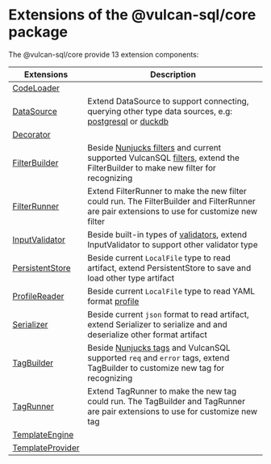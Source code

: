 # Extensions of the @vulcan-sql/core package

The @vulcan-sql/core provide 13 extension components:

| Extensions                                              | Description                                                                                                                                                                                                                              |
| ------------------------------------------------------- | ---------------------------------------------------------------------------------------------------------------------------------------------------------------------------------------------------------------------------------------- |
| [CodeLoader](./vulcan-sql-core/code-loader)             |                                                                                                                                                                                                                                          |
| [DataSource](./vulcan-sql-core/data-source)             | Extend DataSource to support connecting, querying other type data sources, e.g: [postgresql](../connectors/postgresql) or [duckdb](../connectors/duckdb)                                                                                 |
| [Decorator](./vulcan-sql-core/decorator)                |                                                                                                                                                                                                                                          |
| [FilterBuilder](./vulcan-sql-core/filter-builder)       | Beside [Nunjucks filters](https://mozilla.github.io/nunjucks/templating.html#builtin-filters) and current supported VulcanSQL [filters](../api-building/sql-syntax#filters), extend the FilterBuilder to make new filter for recognizing |
| [FilterRunner](./vulcan-sql-core/filter-runner)         | Extend FilterRunner to make the new filter could run. The FilterBuilder and FilterRunner are pair extensions to use for customize new filter                                                                                             |
| [InputValidator](./vulcan-sql-core/input-validator)     | Beside built-in types of [validators](../api-building/api-validation), extend InputValidator to support other validator type                                                                                                             |
| [PersistentStore](./vulcan-sql-core/persistent-store)   | Beside current `LocalFile` type to read artifact, extend PersistentStore to save and load other type artifact                                                                                                                            |
| [ProfileReader](./vulcan-sql-core/profile-reader)       | Beside current `LocalFile` type to read YAML format [profile](../api-building/configuration/data-source-profile)                                                                                                                         |
| [Serializer](./vulcan-sql-core/serializer)              | Beside current `json` format to read artifact, extend Serializer to serialize and and deserialize other format artifact                                                                                                                  |
| [TagBuilder](./vulcan-sql-core/tag-builder)             | Beside [Nunjucks tags](https://mozilla.github.io/nunjucks/templating.html#tags) and VulcanSQL supported `req` and `error` tags, extend TagBuilder to customize new tag for recognizing                                                   |
| [TagRunner](./vulcan-sql-core/tag-runner)               | Extend TagRunner to make the new tag could run. The TagBuilder and TagRunner are pair extensions to use for customize new tag                                                                                                            |
| [TemplateEngine](./vulcan-sql-core/template-engine)     |                                                                                                                                                                                                                                          |
| [TemplateProvider](./vulcan-sql-core/template-provider) |                                                                                                                                                                                                                                          |
